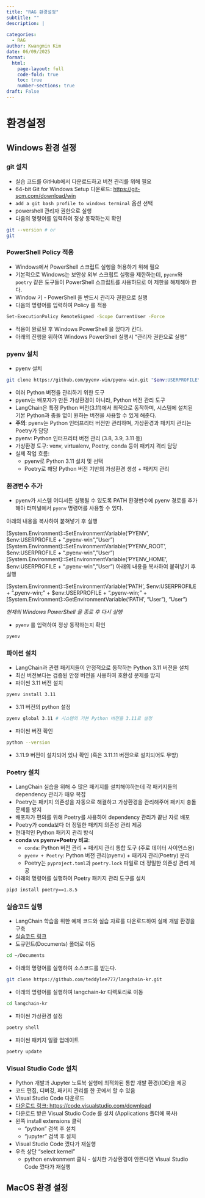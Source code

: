 ```yaml
---
title: "RAG 환경설정"
subtitle: ""
description: |
  
categories:
  - RAG
author: Kwangmin Kim
date: 06/09/2025
format: 
  html:
    page-layout: full
    code-fold: true
    toc: true
    number-sections: true
draft: False
---
```


# 환경설정

## Windows 환경 설정

### git 설치

* 실습 코드를 GitHub에서 다운로드하고 버전 관리를 위해 필요
* 64-bit Git for Windows Setup 다운로드: [https://git-scm.com/download/win](https://git-scm.com/download/win)
* `add a git bash profile to windows terminal` 옵션 선택
* powershell 관리자 권한으로 실행
* 다음의 명령어를 입력하여 정상 동작하는지 확인

```bash
git --version # or
git
```

### PowerShell Policy 적용

* Windows에서 PowerShell 스크립트 실행을 허용하기 위해 필요
* 기본적으로 Windows는 보안상 외부 스크립트 실행을 제한하는데, `pyenv`와 `poetry` 같은 도구들이 PowerShell 스크립트를 사용하므로 이 제한을 해제해야 한다.
* Window 키 - PowerShell 을 반드시 관리자 권한으로 실행
* 다음의 명령어를 입력하여 Policy 를 적용

```bash
Set-ExecutionPolicy RemoteSigned -Scope CurrentUser -Force
```

* 적용이 완료된 후 Windows PowerShell 을 껐다가 킨다. 
* 아래의 진행을 위하여 Windows PowerShell 실행시 "관리자 권한으로 실행" 

### pyenv 설치

* pyenv 설치
 
```bash
git clone https://github.com/pyenv-win/pyenv-win.git "$env:USERPROFILE\.pyenv"
```

* 여러 Python 버전을 관리하기 위한 도구
* pyenv는 배포자가 만든 가상환경이 아니라, Python 버전 관리 도구
* LangChain은 특정 Python 버전(3.11)에서 최적으로 동작하며, 시스템에 설치된 기본 Python과 충돌 없이 원하는 버전을 사용할 수 있게 해준다.
* **주의**: pyenv는 Python 인터프리터 버전만 관리하며, 가상환경과 패키지 관리는 Poetry가 담당
* pyenv: Python 인터프리터 버전 관리 (3.8, 3.9, 3.11 등)
* 가상환경 도구: venv, virtualenv, Poetry, conda 등이 패키지 격리 담당
* 실제 작업 흐름:
  * pyenv로 Python 3.11 설치 및 선택
  * Poetry로 해당 Python 버전 기반의 가상환경 생성 + 패키지 관리

### 환경변수 추가

* pyenv가 시스템 어디서든 실행될 수 있도록 PATH 환경변수에 pyenv 경로를 추가해야 터미널에서 `pyenv` 명령어를 사용할 수 있다.

아래의 내용을 복사하여 붙혀넣기 후 실행

[System.Environment]::SetEnvironmentVariable('PYENV', $env:USERPROFILE + "\.pyenv\pyenv-win\", "User")
[System.Environment]::SetEnvironmentVariable('PYENV_ROOT', $env:USERPROFILE + "\.pyenv\pyenv-win\", "User")
[System.Environment]::SetEnvironmentVariable('PYENV_HOME', $env:USERPROFILE + "\.pyenv\pyenv-win\", "User")
아래의 내용을 복사하여 붙혀넣기 후 실행

[System.Environment]::SetEnvironmentVariable('PATH', $env:USERPROFILE + "\.pyenv\pyenv-win\bin;" + $env:USERPROFILE + "\.pyenv\pyenv-win\shims;" + [System.Environment]::GetEnvironmentVariable('PATH', "User"), "User")

*현재의 Windows PowerShell 을 종료 후 다시 실행*

* `pyenv` 를 입력하여 정상 동작하는지 확인

```bash
pyenv
```

### 파이썬 설치

* LangChain과 관련 패키지들이 안정적으로 동작하는 Python 3.11 버전을 설치
* 최신 버전보다는 검증된 안정 버전을 사용하여 호환성 문제를 방지
* 파이썬 3.11 버전 설치

```bash
pyenv install 3.11
```

* 3.11 버전의 python 설정

```bash
pyenv global 3.11 # 시스템의 기본 Python 버전을 3.11로 설정
```

* 파이썬 버전 확인

```bash
python --version
```

* 3.11.9 버전이 설치되어 있나 확인 (혹은 3.11.11 버전으로 설치되어도 무방)

### Poetry 설치

* LangChain 실습을 위해 수 많은 패키지를 설치해야하는데 각 패키지들의 dependency 관리가 매우 복잡
* Poetry는 패키지 의존성을 자동으로 해결하고 가상환경을 관리해주어 패키지 충돌 문제를 방지
* 배포자가 편의를 위해 Poetry를 사용하여 dependency 관리가 끝난 자료 배포
* Poetry가 conda보다 더 정밀한 패키지 의존성 관리 제공
* 현대적인 Python 패키지 관리 방식
* **conda vs pyenv+Poetry 비교**:
  * `conda`: Python 버전 관리 + 패키지 관리 통합 도구 (주로 데이터 사이언스용)
  * `pyenv + Poetry`: Python 버전 관리(pyenv) + 패키지 관리(Poetry) 분리
  * Poetry는 `pyproject.toml`과 `poetry.lock` 파일로 더 정밀한 의존성 관리 제공
* 아래의 명령어를 실행하여 Poetry 패키지 관리 도구를 설치

```bash
pip3 install poetry==1.8.5
```

### 실습코드 실행

* LangChain 학습을 위한 예제 코드와 실습 자료를 다운로드하여 실제 개발 환경을 구축
* [실습코드 링크](https://github.com/teddylee777/langchain-kr)
* 도큐먼트(Documents) 폴더로 이동

```bash
cd ~/Documents
```

* 아래의 명령어를 실행하여 소스코드를 받는다.

```bash
git clone https://github.com/teddylee777/langchain-kr.git
```

* 아래의 명령어를 실행하여 langchain-kr 디렉토리로 이동

```bash
cd langchain-kr
```

* 파이썬 가상환경 설정

```bash
poetry shell
```

* 파이썬 패키지 일괄 업데이트

```bash
poetry update
```

### Visual Studio Code 설치

* Python 개발과 Jupyter 노트북 실행에 최적화된 통합 개발 환경(IDE)을 제공
* 코드 편집, 디버깅, 패키지 관리를 한 곳에서 할 수 있음
* Visual Studio Code 다운로드
* [다운로드 링크: https://code.visualstudio.com/download](https://code.visualstudio.com/download)
* 다운로드 받은 Visual Studio Code 를 설치 (Applications 폴더에 복사)
* 왼쪽 install extensions 클릭
  * "python" 검색 후 설치
  * "jupyter" 검색 후 설치
* Visual Studio Code 껐다가 재실행
* 우측 상단 "select kernel"
  * python environment 클릭 - 설치한 가상환경이 안뜬다면 Visual Studio Code 껐다가 재실행

## MacOS 환경 설정

